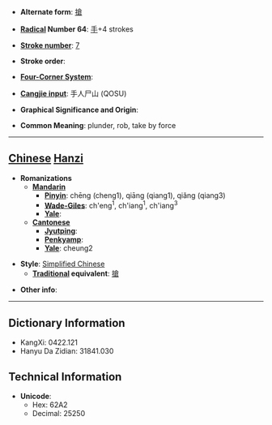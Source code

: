 * '''Alternate form''': [[搶]]

* '''[[Wiktionary:Chinese radical index| Radical]] Number 64''': [[Wiktionary:Chinese radical index 手|手]]+4 strokes

* '''[[Wiktionary:Chinese total strokes index|Stroke number]]''': [[Wiktionary:Chinese total strokes index 7|7]]

* '''Stroke order''': 

* '''[[Wiktionary:Chinese four corner index|Four-Corner System]]''': 

* '''[[Wiktionary:Chinese Cangjie index|Cangjie input]]''': 手人尸山 (QOSU)

* '''Graphical Significance and Origin''': 

* '''Common Meaning''': plunder, rob, take by force

----

== [[Chinese]] [[Hanzi]] ==

* '''Romanizations'''
** '''[[Mandarin]]'''
*** '''[[Pinyin]]''': chēng (cheng1), qiāng (qiang1), qiǎng (qiang3)
*** '''[[Wade-Giles]]''': ch'eng<sup>1</sup>, ch'iang<sup>1</sup>, ch'iang<sup>3</sup>
*** '''[[Yale]]''': 
** '''[[Cantonese]]'''
*** '''[[Jyutping]]''':
*** '''[[Penkyamp]]''': 
*** '''[[Yale]]''': cheung2

* '''Style''': [[Simplified Chinese]] 
** '''[[Traditional Chinese|Traditional]] equivalent''': [[搶]]

* '''Other info''': 

----

== Dictionary Information ==

* KangXi: 0422.121
* Hanyu Da Zidian: 31841.030

== Technical Information ==

* '''Unicode''':
** Hex: 62A2
** Decimal: 25250